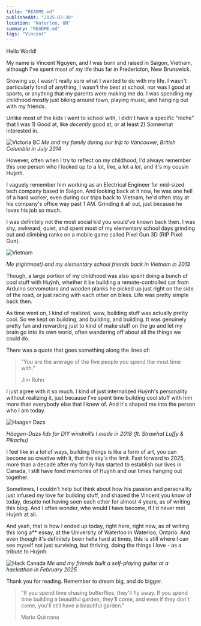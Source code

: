 ```yaml
---
title: "README.md"
publishedAt: "2025-03-30"
location: "Waterloo, ON"
summary: "README.md"
tags: "Vincent"
---
```


Hello World!

My name is Vincent Nguyen, and I was born and raised in Saigon, Vietnam, although I've spent most of my life thus far in Fredericton, New Brunswick.

Growing up, I wasn't really sure what I wanted to do with my life. 
I wasn't particularly fond of anything, I wasn't the best at school, nor was I good at sports, or anything that my parents were making me do.
I was spending my childhood mostly just biking around town, playing music, and hanging out with my friends.

Unlike most of the kids I went to school with, I didn't have a specific "niche" that I was 1) Good at, like _decently_ good at, or at least 2) Somewhat interested in.

<Image
  src="/pictures/Ty Victoria BC 2.jpg"
  alt="Victoria BC"
  width={4096}
  height={2722}
/>
_Me and my family during our trip to Vancouver, British Columbia in July 2014_

However, often when I try to reflect on my childhood, I'd always remember this one person who I looked up to a lot, like, a lot a _lot_, and it's my cousin Huỳnh.

I vaguely remember him working as an Electrical Engineer for mid-sized tech company based in Saigon.
And looking back at it now, he was one hell of a hard worker, even during our trips back to Vietnam, he'd often stay at his company's office way past 1 AM.
Grinding it all out, just because he loves his job so much.

I was definitely not the most social kid you would've known back then. 
I was shy, awkward, quiet, and spent most of my elementary school days grinding out and climbing ranks on a mobile game called Pixel Gun 3D (RIP Pixel Gun).

<Image
  src="/pictures/Ty Vietnam.jpg"
  alt="Vietnam"
  width={4096}
  height={2722}
/>

_Me (rightmost) and my elementary school friends back in Vietnam in 2013_

Though, a large portion of my childhood was also spent doing a bunch of cool stuff with Huỳnh, whether it be building a remote-controlled car from Arduino servomotors and wooden planks
he picked up just right on the side of the road, or just racing with each other on bikes. Life was pretty simple back then.

As time went on, I kind of realized, wow, building stuff was actually pretty cool. So we kept on building, and building, and building.
It was genuinely pretty fun and rewarding just to kind of make stuff on the go and let my brain go into its own world, often wandering off about all the things we could do. 

There was a quote that goes something along the lines of:

> “You are the average of the five people you spend the most time with.”
>
> Jim Rohn 

I just agree with it so much. I kind of just internalized Huỳnh's personality without realizing it, just because I've spent time building cool stuff with him more than everybody else that I knew of.
And it's shaped me into the person who I am today.

<Image
  src="/pictures/Haagen Dazs Windmills.jpg"
  alt="Haagen Dazs"
  width={4096}
  height={2722}
/>

_Häagen-Dazs lids for DIY windmills I made in 2018 (ft. Strawhat Luffy & Pikachu)_

I feel like in a lot of ways, building things is like a form of art, you can become so creative with it, that the sky's the limit. 
Fast forward to 2025, more than a decade after my family has started to establish our lives in Canada, 
I still have fond memories of Huỳnh and our times hanging out together.

Sometimes, I couldn't help but think about how his passion and personality just infused my love for building stuff, and shaped the Vincent you know of today, despite not having seen each other for almost 4 years, as of writing this blog.
And I often wonder, who would I have become, if I'd never met Huỳnh at all.

And yeah, that is how I ended up today, right here, right now, as of writing this long a** essay, at the University of Waterloo in Waterloo, Ontario. 
And even though it's definitely been hella hard at times, this is still where I can see myself not just surviving, but thriving, doing the things I love - as a tribute to Huỳnh.

<Image
  src="/pictures/Hack Canada.jpg"
  alt="Hack Canada"
  width={4096}
  height={2722}
/>
_Me and my friends built a self-playing guitar at a hackathon in February 2025_

Thank you for reading. Remember to dream big, and do bigger.

> "If you spend time chasing butterflies, they'll fly away. If you spend time building a beautiful garden, they'll come, and even if they don't come, you'll still have a beautiful garden." 
>
> Mario Quintana